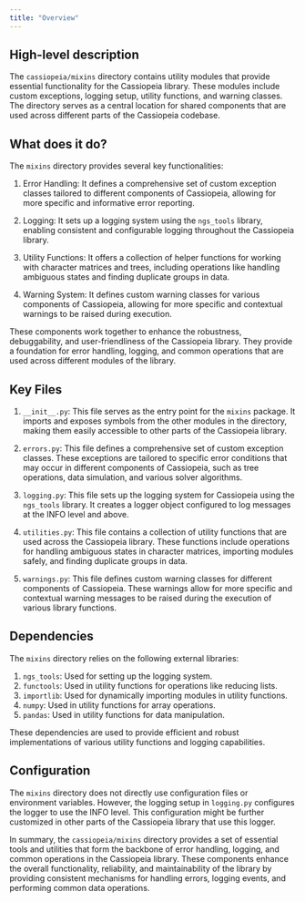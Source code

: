 ```yaml
---
title: "Overview"
---
```


## High-level description
The `cassiopeia/mixins` directory contains utility modules that provide essential functionality for the Cassiopeia library. These modules include custom exceptions, logging setup, utility functions, and warning classes. The directory serves as a central location for shared components that are used across different parts of the Cassiopeia codebase.

## What does it do?
The `mixins` directory provides several key functionalities:

1. Error Handling: It defines a comprehensive set of custom exception classes tailored to different components of Cassiopeia, allowing for more specific and informative error reporting.

2. Logging: It sets up a logging system using the `ngs_tools` library, enabling consistent and configurable logging throughout the Cassiopeia library.

3. Utility Functions: It offers a collection of helper functions for working with character matrices and trees, including operations like handling ambiguous states and finding duplicate groups in data.

4. Warning System: It defines custom warning classes for various components of Cassiopeia, allowing for more specific and contextual warnings to be raised during execution.

These components work together to enhance the robustness, debuggability, and user-friendliness of the Cassiopeia library. They provide a foundation for error handling, logging, and common operations that are used across different modules of the library.

## Key Files

1. `__init__.py`: This file serves as the entry point for the `mixins` package. It imports and exposes symbols from the other modules in the directory, making them easily accessible to other parts of the Cassiopeia library.

2. `errors.py`: This file defines a comprehensive set of custom exception classes. These exceptions are tailored to specific error conditions that may occur in different components of Cassiopeia, such as tree operations, data simulation, and various solver algorithms.

3. `logging.py`: This file sets up the logging system for Cassiopeia using the `ngs_tools` library. It creates a logger object configured to log messages at the INFO level and above.

4. `utilities.py`: This file contains a collection of utility functions that are used across the Cassiopeia library. These functions include operations for handling ambiguous states in character matrices, importing modules safely, and finding duplicate groups in data.

5. `warnings.py`: This file defines custom warning classes for different components of Cassiopeia. These warnings allow for more specific and contextual warning messages to be raised during the execution of various library functions.

## Dependencies
The `mixins` directory relies on the following external libraries:

1. `ngs_tools`: Used for setting up the logging system.
2. `functools`: Used in utility functions for operations like reducing lists.
3. `importlib`: Used for dynamically importing modules in utility functions.
4. `numpy`: Used in utility functions for array operations.
5. `pandas`: Used in utility functions for data manipulation.

These dependencies are used to provide efficient and robust implementations of various utility functions and logging capabilities.

## Configuration
The `mixins` directory does not directly use configuration files or environment variables. However, the logging setup in `logging.py` configures the logger to use the INFO level. This configuration might be further customized in other parts of the Cassiopeia library that use this logger.

In summary, the `cassiopeia/mixins` directory provides a set of essential tools and utilities that form the backbone of error handling, logging, and common operations in the Cassiopeia library. These components enhance the overall functionality, reliability, and maintainability of the library by providing consistent mechanisms for handling errors, logging events, and performing common data operations.